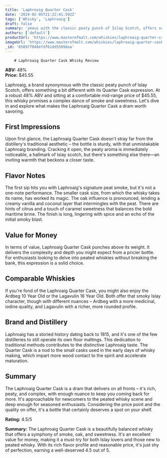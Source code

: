 ```yaml
---
title: 'Laphroaig Quarter Cask'
date: '2024-02-05T21:22:41.592Z'
tags: ['Whisky', 'Laphroaig']
draft: false
summary: 'ymous with the classic peaty punch of Islay Scotch, offers something a bit different with its Quarter Cask expression. At a robust...'
authors: ['default']
productUrl: 'https://www.masterofmalt.com/whiskies/laphroaig-quarter-cask-whisky/'
imageUrl: 'https://www.masterofmalt.com/whiskies/laphroaig-quarter-cask-whisky.jpg'
_id: '65897f048efdf61dd5509daa'
---
```


        # Laphroaig Quarter Cask Whisky Review

**ABV:** 48%  
**Price:** $45.55

Laphroaig, a brand synonymous with the classic peaty punch of Islay Scotch, offers something a bit different with its Quarter Cask expression. At a robust 48% ABV and sitting at a comfortable mid-range price of $45.55, this whisky promises a complex dance of smoke and sweetness. Let's dive in and explore what makes the Laphroaig Quarter Cask a dram worth savoring.

## First Impressions

Upon first glance, the Laphroaig Quarter Cask doesn't stray far from the distillery's traditional aesthetic – the bottle is sturdy, with that unmistakable Laphroaig branding. Cracking it open, the peaty aroma is immediately noticeable, a hallmark of Islay scotch, but there's something else there—an inviting warmth that beckons a closer taste.

## Flavor Notes

The first sip hits you with Laphroaig's signature peat smoke, but it's not a one-note performance. The smaller cask size, from which the whisky takes its name, has worked its magic. The oak influence is pronounced, lending a creamy vanilla and coconut layer that intermingles with the peat. There are hints of citrus and a touch of caramel sweetness that balances the bold maritime brine. The finish is long, lingering with spice and an echo of the initial smoky blast.

## Value for Money

In terms of value, Laphroaig Quarter Cask punches above its weight. It delivers the complexity and depth you might expect from a pricier bottle. For enthusiasts looking to delve into peated whiskies without breaking the bank, this expression is a solid choice.

## Comparable Whiskies

If you're fond of the Laphroaig Quarter Cask, you might also enjoy the Ardbeg 10 Year Old or the Lagavulin 16 Year Old. Both offer that smoky Islay character, though with different nuances – Ardbeg with a more medicinal, iodine quality, and Lagavulin with a richer, more rounded profile.

## Brand and Distillery

Laphroaig has a storied history dating back to 1815, and it's one of the few distilleries to still operate its own floor maltings. This dedication to traditional methods contributes to the distinctive Laphroaig taste. The Quarter Cask is a nod to the small casks used in the early days of whisky making, which impart more wood contact to the spirit and accelerate maturation.

## Summary

The Laphroaig Quarter Cask is a dram that delivers on all fronts – it's rich, peaty, and complex, with enough nuance to keep you coming back for more. It's approachable for newcomers to the peated whisky scene and deep enough for seasoned enthusiasts. Considering the price point and the quality on offer, it's a bottle that certainly deserves a spot on your shelf.

**Rating:** 4.5/5

**Summary:** The Laphroaig Quarter Cask is a beautifully balanced whisky that offers a symphony of smoke, oak, and sweetness. It's an excellent value for money, making it a must-try for both Islay lovers and those new to peated whisky. With its rich flavor profile and reasonable price, it's just shy of perfection, earning a well-deserved 4.5 out of 5.
